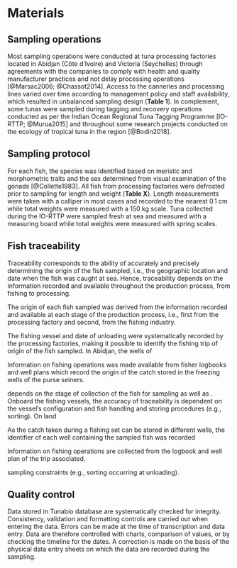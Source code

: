 
# Materials

## Sampling operations

Most sampling operations were conducted at tuna processing factories located in Abidjan (Côte d'Ivoire) and Victoria (Seychelles) through agreements with the companies to comply with health and quality manufacturer practices and not delay processing operations [@Marsac2006; @Chassot2014]. Access to the canneries and processing lines varied over time according to management policy and staff availability, which resulted in unbalanced sampling design (**Table 1**). In complement, some tunas were sampled during tagging and recovery operations conducted as per the Indian Ocean Regional Tuna Tagging Programme [IO-RTTP; @Murua2015] and throughout some research projects conducted on the ecology of tropical tuna in the region [@Bodin2018].

## Sampling protocol

For each fish, the species was identified based on meristic and morphometric traits and the sex determined from visual examination of the gonads [@Collette1983]. All fish from processing factories were defrosted prior to sampling for length and weight (**Table X**). Length measurements were taken with a calliper in most cases and recorded to the nearest 0.1 cm while total weights were measured with a 150 kg scale. Tuna collected during the IO-RTTP were sampled fresh at sea and measured with a measuring board while total weights were measured with spring scales.

## Fish traceability

Traceability corresponds to the ability of accurately and precisely determining the origin of the fish sampled, i.e., the geographic location and date when the fish was caught at sea. Hence, traceability depends on the information recorded and available throughout the production process, from fishing to processing.

The origin of each fish sampled was derived from the information recorded and available at each stage of the production process, i.e., first from the processing factory and second, from the fishing industry.

The fishing vessel and date of unloading were systematically recorded by the processing factories, making it possible to identify the fishing trip of origin of the fish sampled. In Abidjan, the wells of 

Information on fishing operations was made available from fisher logbooks and well plans which record the origin of the catch stored in the freezing wells of the purse seiners.

depends on the stage of collection of the fish for sampling as well as . Onboard the fishing vessels, the accuracy of traceability is dependent on the vessel's configuration and fish handling and storing procedures (e.g., sorting). On land

As the catch taken during a fishing set can be stored in different wells, the identifier of each well containing the sampled fish was recorded 

Information on fishing operations are collected from the logbook and well plan of the trip associated.

sampling constraints (e.g., sorting occurring at unloading). 

<!-- traceability is a record-keeping system designed to track the flow of product through the production process or supply chain. -->
 
## Quality control

Data stored in Tunabio database are systematically checked for integrity. Consistency, validation and formatting controls are carried out when entering the data. Errors can be made at the time of transcription and data entry. Data are therefore controlled with charts, comparison of values, or by checking the timeline for the dates. A correction is made on the basis of the physical data entry sheets on which the data are recorded during the sampling.